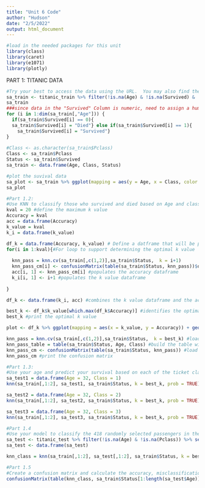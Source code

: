 ---
title: "Unit 6 Code"
author: "Hudson"
date: "2/5/2022"
output: html_document
---

```{r}
#load in the needed packages for this unit
library(class)
library(caret)
library(e1071)
library(plotly)
```

PART 1: TITANIC DATA
```{r}
#Try your best to access the data using the URL.  You may also find the data (titanic_train.csv) on github.  We will go over this data ingestion in live session. 
sa_train <- titanic_train %>% filter(!is.na(Age) & !is.na(Survived) & !is.na(Pclass)) %>% select(Age, Survived, Pclass)
sa_train
###since data in the "Survived" Column is numeric, need to assign a human readable category to the numeric data
for (i in 1:dim(sa_train[,"Age"])) {
  if(sa_train$Survived[i] == 0){
  sa_train$Survived[i] = "Died"} else if(sa_train$Survived[i] == 1){
    sa_train$Survived[i] = "Survived"}
}
      
#Class <- as.character(sa_train$Pclass)
Class <- sa_train$Pclass
Status <- sa_train$Survived
sa_train <- data.frame(Age, Class, Status)

#plot the suvival data 
sa_plot <- sa_train %>% ggplot(mapping = aes(y = Age, x = Class, color = Status)) + geom_point() + ggtitle("Titanic Survival Data", subtitle = "Age vs Class")
sa_plot

#Part 1.2:
#Use KNN to classify those who survived and died based on Age and class.
kval = 20 #define the maximum k value 
Accuracy = kval
acc = data.frame(Accuracy)
k_value = kval
k_i = data.frame(k_value)

df_k = data.frame(Accuracy, k_value) # Define a datframe that will be populated with kvalues and accuracy ratings
for(i in 1:kval){#For loop to support determining the optimal k value 
  
  knn_pass = knn.cv(sa_train[,c(1,2)],sa_train$Status,  k = i+1)
  knn_pass_cm[i] <- confusionMatrix(table(sa_train$Status, knn_pass))$overall[1]#stores the accuracy value in the dataframe
  acc[i, 1] <- knn_pass_cm[i] #populates the accuracy dataframe
  k_i[i, 1] <- i+1 #populates the k value dataframe
  
}

df_k <- data.frame(k_i, acc) #combines the k value dataframe and the accuracy dataframe

best_k <- df_k$k_value[which.max(df_k$Accuracy)] #identifies the optimal K value according to the highest accuracy rating
best_k #print the optimal k value

plot <- df_k %>% ggplot(mapping = aes(x = k_value, y = Accuracy)) + geom_line()+ geom_vline(xintercept = best_k ,color="green")#plots the k values vs accuracy ratings 

knn_pass = knn.cv(sa_train[,c(1,2)],sa_train$Status,  k = best_k) #load the knn with the optimal kvalue
knn_pass_table = table(sa_train$Status, Age, Class) #build the table with the optimal kvalue
knn_pass_cm <- confusionMatrix(table(sa_train$Status, knn_pass)) #load the confusionmatrix with the optimal kvalue
knn_pass_cm #print the confusion matrix

#Part 1.3:
#Use your age and predict your survival based on each of the ticket classes.  
sa_test1 = data.frame(Age = 32, Class = 1)
knn(sa_train[,1:2], sa_test1, sa_train$Status, k = best_k, prob = TRUE)

sa_test2 = data.frame(Age = 32, Class = 2)
knn(sa_train[,1:2], sa_test2, sa_train$Status, k = best_k, prob = TRUE)

sa_test3 = data.frame(Age = 32, Class = 3)
knn(sa_train[,1:2], sa_test3, sa_train$Status, k = best_k, prob = TRUE)

#Part 1.4
#Use your model to classify the 418 randomly selected passengers in the test set (titanic_test.csv) on github.  
sa_test <- titanic_test %>% filter(!is.na(Age) & !is.na(Pclass)) %>% select(Age, Pclass)
sa_test <- data.frame(sa_test)

knn_class = knn(sa_train[,1:2], sa_test[,1:2], sa_train$Status, k = best_k, prob = TRUE)

#Part 1.5
#Create a confusion matrix and calculate the accuracy, misclassification rate, sensitivity and specificity.   Be prepared to explain these statistics. (It is ok if you have questions here… we will answer them in live session … just do your best in the time allotted.) 
confusionMatrix(table(knn_class, sa_train$Status[1:length(sa_test$Age)]))
```
